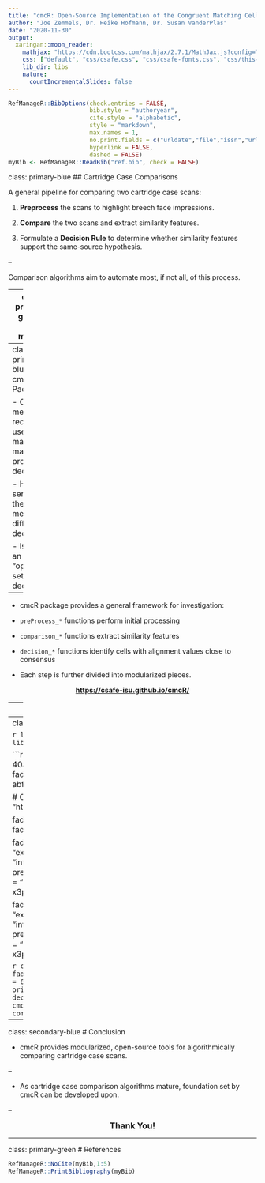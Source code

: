 ```yaml
---
title: "cmcR: Open-Source Implementation of the Congruent Matching Cells method"
author: "Joe Zemmels, Dr. Heike Hofmann, Dr. Susan VanderPlas"
date: "2020-11-30"
output:
  xaringan::moon_reader:
    mathjax: "https://cdn.bootcss.com/mathjax/2.7.1/MathJax.js?config=TeX-MML-AM_HTMLorMML"
    css: ["default", "css/csafe.css", "css/csafe-fonts.css", "css/this-presentation.css"]
    lib_dir: libs
    nature:
      countIncrementalSlides: false
---
```


```r
RefManageR::BibOptions(check.entries = FALSE,
                       bib.style = "authoryear",
                       cite.style = "alphabetic",
                       style = "markdown",
                       max.names = 1,
                       no.print.fields = c("urldate","file","issn","url","keywords","language","abstract"),
                       hyperlink = FALSE,
                       dashed = FALSE)
myBib <- RefManageR::ReadBib("ref.bib", check = FALSE)
```

class: primary-blue
## Cartridge Case Comparisons


A general pipeline for comparing two cartridge case scans:

1. **Preprocess** the scans to highlight breech face impressions.

2. **Compare** the two scans and extract similarity features.

3. Formulate a **Decision Rule** to determine whether similarity features support the same-source hypothesis.

--

Comparison algorithms aim to automate most, if not all, of this process.

---
class: primary-green
# CMC method

Algorithm developed at NIST to perform Comparison and Decision Rule steps:
 
1. Divide a reference scan into a grid of cells.
 
2. Determine where each reference cell aligns best (translation & rotation) in the target scan.

3. Identify if a consensus exists among these estimated alignment values.

4. Count number of cells with alignment values close to consensus.

```r
knitr::include_graphics("images/cmc_illustration.PNG")
```


---
class: primary-blue
## cmcR Package

- CMC method requires user to make many processing decisions.

- How sensitive is the method to different decisions?

  - Is there an "optimal" set of decisions?

--

- cmcR package provides a general framework for investigation:

 - `preProcess_*` functions perform initial processing
 
 - `comparison_*` functions extract similarity features
 
 - `decision_*` functions identify cells with alignment values close to consensus

 - Each step is further divided into modularized pieces.

<center> <b> <a href="https://csafe-isu.github.io/cmcR/">https://csafe-isu.github.io/cmcR/</a> </b> </center>

<!-- - [**Package Website Link**](https://csafe-isu.github.io/cmcR/) -->

---
class: secondary-blue
## Preprocessing Example

```r
fadul1.1 <- x3ptools::x3p_read("https://tsapps.nist.gov/NRBTD/Studies/CartridgeMeasurement/DownloadMeasurement/2d9cc51f-6f66-40a0-973a-a9292dbee36d")

fadul1.1 %>%
  preProcess_crop(region = "exterior",...) %>%
  preProcess_crop(region = "interior",...) %>%
  preProcess_removeTrend(...) %>%
  preProcess_gaussFilter(...)
```

```r
knitr::include_graphics("images/preProcessDiagram.png")
```

---
class: secondary-green
## Comparison & Decision Rule

```r
library(cmcR)
library(x3ptools)
library(magrittr)
library(dplyr)
```


```r
fadul1.1_id <- "DownloadMeasurement/2d9cc51f-6f66-40a0-973a-a9292dbee36d"
# Same source comparison
fadul1.2_id <- "DownloadMeasurement/cb296c98-39f5-46eb-abff-320a2f5568e8"

# Code to download breech face impressions:
nbtrd_url <- "https://tsapps.nist.gov/NRBTD/Studies/CartridgeMeasurement/"

fadul1.1_raw <- x3p_read(paste0(nbtrd_url,fadul1.1_id))
fadul1.2_raw <- x3p_read(paste0(nbtrd_url,fadul1.2_id))

fadul1.1 <- fadul1.1_raw %>%
  preProcess_crop(region = "exterior",
                  radiusOffset = -30) %>%
  preProcess_crop(region = "interior",
                  radiusOffset = 200) %>%
  preProcess_removeTrend(statistic = "quantile",
                                 tau = .5,
                                 method = "fn") %>%
  preProcess_gaussFilter() %>%
  x3ptools::sample_x3p()

fadul1.2 <- fadul1.2_raw %>%
  preProcess_crop(region = "exterior",
                  radiusOffset = -30) %>%
  preProcess_crop(region = "interior",
                  radiusOffset = 200) %>%
  preProcess_removeTrend(statistic = "quantile",
                                 tau = .5,
                                 method = "fn") %>%
  preProcess_gaussFilter() %>%
  x3ptools::sample_x3p()
```
```r
comparisonData <- comparison_allTogether(reference = fadul1.1,
                                         target = fadul1.2,
                                         theta = -24, #degrees
                                         numCells = 64)
comparisonData <- comparisonData %>%
  mutate(originalMethodClassif = decision_CMC(cellIndex,x,y,theta,pairwiseCompCor))
plt <- cmcPlot(fadul1.1,fadul1.2,
        reference_v_target_CMCs = comparisonData,
        x3pNames = c("Fadul 1-1","Fadul 1-2"))
```


```r
comparisonData <- comparison_allTogether(reference = fadul1.1,
                                         target = fadul1.2,
                                         theta = -24, #degrees
                                         numCells = 64) #8x8 grid
comparisonData <- mutate(comparisonData,
                         originalMethodClassif = decision_CMC(cellIndex,x,y,theta,pairwiseCompCor))
cmcPlot(fadul1.1,fadul1.2,
        reference_v_target_CMCs = comparisonData)
```
```r
plt$CMCs +
  ggplot2::theme(plot.margin = ggplot2::margin(-7.5,0,0,0,"cm"))
```

---
class: secondary-blue
# Conclusion

- cmcR provides modularized, open-source tools for algorithmically comparing cartridge case scans.

--

- As cartridge case comparison algorithms mature, foundation set by cmcR can be developed upon.

--

<center> <big> <b> Thank You! </b> </big> </center>


---
class: primary-green
# References

```r
RefManageR::NoCite(myBib,1:5)
RefManageR::PrintBibliography(myBib)
```

